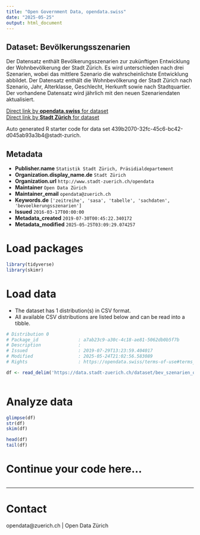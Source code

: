 ```yaml
---
title: "Open Government Data, opendata.swiss"
date: "2025-05-25"
output: html_document
---
```


## Dataset: Bevölkerungsszenarien

Der Datensatz enthält Bevölkerungsszenarien zur zukünftigen Entwicklung der Wohnbevölkerung der Stadt Zürich. Es wird unterschieden nach drei Szenarien, wobei das mittlere Szenario die wahrscheinlichste Entwicklung abbildet. Der Datensatz enthält die Wohnbevölkerung der Stadt Zürich nach Szenario, Jahr, Alterklasse, Geschlecht, Herkunft sowie nach Stadtquartier.
Der vorhandene Datensatz wird jährlich mit den neuen Szenariendaten aktualisiert.

[Direct link by **opendata.swiss** for dataset](https://opendata.swiss/de/dataset/bevolkerungsszenarien-2019-2035)<br>
[Direct link by **Stadt Zürich** for dataset](https://data.stadt-zuerich.ch/dataset/bev_szenarien_od3440)

Auto generated R starter code for data set 439b2070-32fc-45c6-bc42-d045ab93a3b4@stadt-zurich.

## Metadata

- **Publisher.name** `Statistik Stadt Zürich, Präsidialdepartement`
- **Organization.display_name.de** `Stadt Zürich`
- **Organization.url** `http://www.stadt-zuerich.ch/opendata`
- **Maintainer** `Open Data Zürich`
- **Maintainer_email** `opendata@zuerich.ch`
- **Keywords.de** `['zeitreihe', 'sasa', 'tabelle', 'sachdaten', 'bevoelkerungsszenarien']`
- **Issued** `2016-03-17T00:00:00`
- **Metadata_created** `2019-07-30T00:45:22.340172`
- **Metadata_modified** `2025-05-25T03:09:29.074257`


# Load packages

```r

library(tidyverse)
library(skimr)

```

# Load data

-   The dataset has 1 distribution(s) in CSV format.
-   All available CSV distributions are listed below and can be read into a tibble.

```r

# Distribution 0
# Package_id               : a7ab23c9-a30c-4c18-ae81-5062db0b5f7b
# Description              : 
# Issued                   : 2019-07-29T13:23:59.404017
# Modified                 : 2025-05-24T21:02:56.583089
# Rights                   : https://opendata.swiss/terms-of-use#terms_open

df <- read_delim('https://data.stadt-zuerich.ch/dataset/bev_szenarien_od3440/download/BEV344OD3440.csv')



```

# Analyze data

```r

glimpse(df)
str(df)
skim(df)

head(df)
tail(df)

```

# Continue your code here...

```r

```

------------------------------------------------------------------------

# Contact

opendata@zuerich.ch | Open Data Zürich
